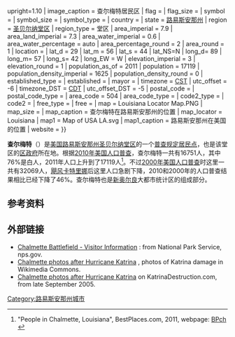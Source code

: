 {{Geobox
| Settlement
<!------ Name section -->
| name         = 查尔梅特
| native_name  =
| other_name   =
| other_name1  =
| category     = [[普查规定居民点|普查规定居民点]]
<!------ Image/symbols -->
| image        = Chalmette, LA.jpg
| image_size   = frameless{{!}}upright=1.10
| image_caption = 查尔梅特居民区
| flag         =
| flag_size    =
| symbol       =
| symbol_size  =
| symbol_type  =
<!------ Country etc. -->
| country      = {{USA}}
| state        = [[路易斯安那州|路易斯安那州]]
| region       = [[圣贝尔纳堂区_(路易斯安那州)|圣贝尔纳堂区]]
| region_type  = 堂区
<!------ Geography -->
| area_imperial        = 7.9
| area_land_imperial   = 7.3
| area_water_imperial  = 0.6
| area_water_percentage = auto
| area_percentage_round = 2
| area_round           = 1
| location =
| lat_d = 29 | lat_m = 56 | lat_s = 44 | lat_NS=N
| long_d= 89 | long_m= 57 | long_s= 42 | long_EW = W
| elevation_imperial = 3
| elevation_round    = 1
<!------ Population -->
| population_as_of   = 2011
| population         = 17119
| population_density_imperial = 1625
| population_density_round    = 0
<!------ Government -->
| established_type =
| established      =
| mayor            =
<!------ Various codes -->
| timezone       = [[北美中部时区|CST]]
| utc_offset     = -6
| timezone_DST   = [[北美中部时区|CDT]]
| utc_offset_DST = -5
| postal_code    =
| postal_code_type =
| area_code      = 504
| area_code_type =
| code2_type     =
| code2          =
<!------ Free fields -->
| free_type    =
| free         =
<!------ Map/website -->
| map          = Louisiana Locator Map.PNG
| map_size     =
| map_caption  = 查尔梅特在路易斯安那州的位置
| map_locator  = Louisiana
| map1         = Map of USA LA.svg
| map1_caption = 路易斯安那州在美国的位置
<!-- *** Website *** -->
| website      = 
}}

'''查尔梅特'''（{{lang-en|'''Chalmette'''}}）是[[美国|美国]][[路易斯安那州|路易斯安那州]][[圣贝尔纳堂区_(路易斯安那州)|圣贝尔纳堂区]]的一个[[普查规定居民点|普查规定居民点]]，也是该堂区的[[县城|区政府]]所在地{{GR|6}}。根据[[2010年美国人口普查|2010年美国人口普查]]，查尔梅特一共有16751人，其中76%是白人，2011年人口上升到了17119人<ref>"People in Chalmette, Louisiana", BestPlaces.com, 2011, webpage: [http://www.bestplaces.net/people/city/louisiana/chalmette BPch] {{Wayback|url=http://www.bestplaces.net/people/city/louisiana/chalmette |date=20201029143949 }}</ref>。不过[[2000年美国人口普查|2000年美国人口普查]]时这里一共有32069人，[[2005年飓风卡特里娜|飓风卡特里娜]]后这里人口急剧下降，2010和2000年的人口普查结果相比已经下降了46%。查尔梅特也是[[新奥尔良|新奥尔良]]大都市统计区的组成部分。

==参考资料==
{{Reflist}}

==外部链接==
*[http://www.nps.gov/jela/chalmette-battlefield.htm Chalmette Battlefield - Visitor Information] {{Wayback|url=http://www.nps.gov/jela/chalmette-battlefield.htm |date=20210320012859 }}: from National Park Service, nps.gov.
*[http://commons.wikimedia.org/wiki/Category:Hurricane_Katrina_aftermath_in_Chalmette Chalmette photos after Hurricane Katrina] {{Wayback|url=http://commons.wikimedia.org/wiki/Category:Hurricane_Katrina_aftermath_in_Chalmette |date=20161006005930 }}, photos of Katrina damage in Wikimedia Commons.
*[http://www.katrinadestruction.com/images/v/jesstalamo/Hurricane+Katrina+in+Chalmette+090.jpg.html Chalmette photos after Hurricane Katrina] {{Wayback|url=http://www.katrinadestruction.com/images/v/jesstalamo/Hurricane+Katrina+in+Chalmette+090.jpg.html |date=20131218130612 }} on KatrinaDestruction.com, from late September 2005.

[[Category:路易斯安那州城市|Category:路易斯安那州城市]]